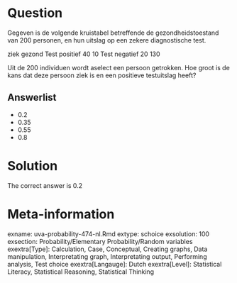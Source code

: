 Question
========

Gegeven is de volgende kruistabel betreffende de gezondheidstoestand van 200 personen, en hun uitslag op een zekere diagnostische test.

ziek gezond
Test positief 40 10
Test negatief 20 130

Uit de 200 individuen wordt aselect een persoon getrokken. Hoe groot is de kans dat deze persoon ziek is en een positieve testuitslag heeft? 

Answerlist
----------
* 0.2
* 0.35
* 0.55
* 0.8

Solution
========

The correct answer is  0.2 

Meta-information
================
exname: uva-probability-474-nl.Rmd 
extype: schoice 
exsolution: 100 
exsection: Probability/Elementary Probability/Random variables
exextra[Type]: Calculation, Case, Conceptual, Creating graphs, Data manipulation, Interpretating graph, Interpretating output, Performing analysis, Test choice 
exextra[Langauge]: Dutch 
exextra[Level]: Statistical Literacy, Statistical Reasoning, Statistical Thinking 
